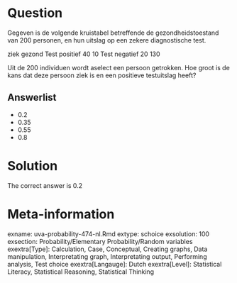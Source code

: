 Question
========

Gegeven is de volgende kruistabel betreffende de gezondheidstoestand van 200 personen, en hun uitslag op een zekere diagnostische test.

ziek gezond
Test positief 40 10
Test negatief 20 130

Uit de 200 individuen wordt aselect een persoon getrokken. Hoe groot is de kans dat deze persoon ziek is en een positieve testuitslag heeft? 

Answerlist
----------
* 0.2
* 0.35
* 0.55
* 0.8

Solution
========

The correct answer is  0.2 

Meta-information
================
exname: uva-probability-474-nl.Rmd 
extype: schoice 
exsolution: 100 
exsection: Probability/Elementary Probability/Random variables
exextra[Type]: Calculation, Case, Conceptual, Creating graphs, Data manipulation, Interpretating graph, Interpretating output, Performing analysis, Test choice 
exextra[Langauge]: Dutch 
exextra[Level]: Statistical Literacy, Statistical Reasoning, Statistical Thinking 
